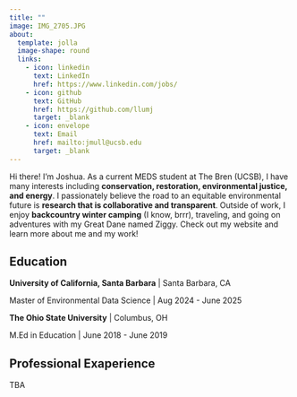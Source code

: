 ```yaml
---
title: ""
image: IMG_2705.JPG
about:
  template: jolla
  image-shape: round
  links: 
    - icon: linkedin
      text: LinkedIn
      href: https://www.linkedin.com/jobs/
    - icon: github
      text: GitHub
      href: https://github.com/llumj
      target: _blank
    - icon: envelope
      text: Email
      href: mailto:jmull@ucsb.edu
      target: _blank
---
```


Hi there! I'm Joshua. As a current MEDS student at The Bren (UCSB), I have many interests including **conservation, restoration, environmental justice, and energy**. I passionately believe the road to an equitable environmental future is **research that is collaborative and transparent**. Outside of work, I enjoy **backcountry winter camping** (I know, brrr), traveling, and going on adventures with my Great Dane named Ziggy. Check out my website and learn more about me and my work!


## Education 

**University of California, Santa Barbara** | Santa Barbara, CA

Master of Environmental Data Science | Aug 2024 - June 2025

**The Ohio State University** | Columbus, OH

M.Ed in Education | June 2018 - June 2019


## Professional Exaperience

TBA

